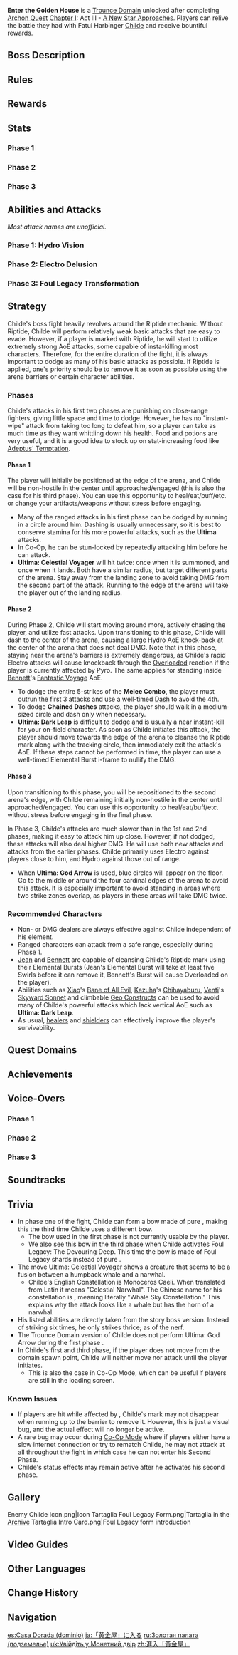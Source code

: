 {{About|the Trounce Domain|the Quest Domain|Enter the Golden House (Quest Domain)|the character in this Trounce Domain|Tartaglia}}
{{Domain Infobox
|image        = Domain Enter the Golden House.png
|type         = Trounce
|description  = The storm clouds gathering over Liyue have finally parted, and the schemes that once gripped this land have been shattered by the combined efforts of the Qixing, the Adepti, and yourself. Still the memories of your duel with Childe of the Fatui in the depths of the Golden House remain fresh in your mind. Relive this duel and you may yet learn something new...
|region       = Liyue
|area         = Sea of Clouds
|subarea      = Mt. Tianheng
|requiredAR   = 35/40/45/50
|recLevel     = 60/70/80/90
|drops        = Tusk of Monoceros Caeli,Shard of a Foul Legacy,Shadow of the Warrior
}}
{{Enemy Infobox
|name     = Childe
|image    = Childe P1 Icon.png
|title    = Eleventh of the Fatui Harbingers
|type     = Weekly Bosses
|family   = Enemies of Note
|dmgtype  = Hydro
|weakpoint = no
|ability1 = Shield
|ability2 = Invincibility Frames
|ability3 = Status to Player
|atility4 = Pushing Vacuum Field
}}
{{Enemy Infobox
|name     = Childe
|image    = Childe P2 Icon.png
|title    = Delusion Unleashed
|type     = Weekly Bosses
|family   = Enemies of Note
|dmgtype  = Electro
|weakpoint = no
|noinclude = 1
|ability1 = Shield
|ability2 = Status to Player
|atility3 = Pushing Vacuum Field
}}
{{Enemy Infobox
|name     = Childe
|image    = Childe Foul Legacy Transformation.png
|type     = Weekly Bosses
|family   = Enemies of Note
|noinclude = 1
|dmgtype  = Electro
|dmgtype2 = Hydro
|weakpoint = no
|ability1 = Status to Player
|ability2 = Teleport
}}
'''Enter the Golden House''' is a [[Trounce Domain]] unlocked after completing [[Archon Quest]] [[Chapter I]]: Act III - [[A New Star Approaches]]. Players can relive the battle they had with Fatui Harbinger [[Childe]] and receive bountiful rewards.

==Boss Description==
{{Description|"[[Childe]]" Tartaglia, Eleventh of the [[Fatui Harbingers]]. He draws power from the ominous [[Delusion]] he possesses and fights using martial arts that he learned in the land of darkness.<br /><br />He is a pure warrior with an insatiable lust for battle. Each bloody conflict, each life-and-death struggle is a delightful trial for him. People say that the young Childe is famed throughout the land for his battle prowess. But he has never taken big talk of this kind to heart.<br /><br />After all...<br />''"You shall ever be the eye of the storm,"''<br />''"And the clashing of steel shall ever accompany you."''<br />''"The pitch-black memory of stepping into uttermost darkness,"''<br />''"Shall, at last, become the strength by which you will overturn this world."''|[[Archive]]}}

==Rules==
{{Transclude|Domain|trouncerule|section=1}}

==Rewards==
{{Weekly Boss Rewards
|exclusive=Tusk of Monoceros Caeli,Shard of a Foul Legacy,Shadow of the Warrior
|gem=Varunada Lazurite,Vajrada Amethyst,Shivada Jade
}}

==Stats==
===Phase 1===
{{Enemy Stats
|res1        = Normal
|resglobal   = 0%
|hydro_res   = 50%

|res2         = Stunned
|resglobal2   = -30%
|hydro_res2   = 20%

|hp_ratio  = 6
|hp_type   = 1
|atk_ratio = 10
|res_title = State
}}

===Phase 2===
{{Enemy Stats
|res1        = Normal
|resglobal   = 0%
|electro_res = 50%

|res2         = Stunned
|resglobal2   = -50%
|electro_res2 = 0%

|hp_ratio  = 6
|hp_type   = 1
|atk_ratio = 10
|res_title = State
}}

===Phase 3===
{{Enemy Stats
|resglobal   = 0%
|hydro_res   = 70%
|electro_res = 70%

|hp_ratio  = 10
|hp_type   = 1
|atk_ratio = 14
}}

==Abilities and Attacks==
''Most attack names are unofficial.''

===Phase 1: Hydro Vision===
{{Enemy Attacks
|enemy = Childe

|name_1 = Riptide ({{Color|Hydro}})
|desc_1 = Most attacks that hit the player will leave a [[Riptide]] mark.
* While marked by Riptide, the player will be affected by a constant {{Hydro}} status until Riptide is removed. None of Childe's other attacks applies an elemental status, and cannot trigger [[Elemental Reactions]] unless it also applies Riptide on hit.
* Some attacks can only be triggered if the player is marked with Riptide. These attacks are marked below with ''Riptide'' in parentheses.
* Some attacks that hit characters already marked by Riptide will consume the mark to deal an additional '''100% ATK''' as {{Color|AoE Hydro DMG}}. These attacks cannot apply Riptide even if the previous Riptide application expires before these attacks land.
* The mark can be removed by touching the arena's barrier to trigger a [[Vaporize]] reaction. This reaction does not deal DMG to the character.
* The mark can also be removed with characters that apply certain elements to themselves or other characters.
* The mark will persist even if you switch characters.
|file_1 = Childe Riptide Application Hydro
|caption_1 = Application (Hydro)
|file_1_2 = Childe Riptide Consumption
|caption_1_2 = Consumption (Hydro)
|file_1_3 = Childe Riptide Removal Hydro
|caption_1_3 = Removal (Hydro)

|name_2 = Rapid Fire
|desc_2 = Performs consecutive shots with a bow at the player, dealing '''35% ATK''' as {{Color|Hydro DMG}} on hit. The Continuous Combo can fire from at least 3 up to 6 arrows at a consistant fire rate, while the Full Combo version has Childe perform a slower and more inconsistant attack pattern at a fixed 6 arrows.
|file_2 = Childe Cutting Torrent Normal String
|caption_2 = Continuous
|file_2_2 = Childe Cutting Torrent End String
|caption_2_2 = Full Combo

|name_3 = Airstrike
|desc_3 = Performs up to 9 consecutive shots with a bow upwards that fall to deal '''75% ATK''' as {{Color|AoE Hydro DMG}}, consuming Riptide on hit.
|file_3 = Childe Flash of Havoc

|name_4 = Shark Waves
|desc_4 = Unleashes at least 2 and up to 6 consecutive shark-shaped waves with a bow, dealing '''50% ATK''' as {{Color|Hydro DMG}} and applying Riptide.
|file_4 = Childe Shark Onslaught

|name_5 = Slide
|desc_5 = Slides quickly to any point of the arena to reposition himself, or slides to the player's location and performs a forward slash, dealing '''62.5% ATK''' as {{Color|Hydro DMG}} and consuming Riptide. This attack does not need Riptide to trigger, but will consume Riptide on hit.
* The Riptide variant of this move is performed when the player is too far away.
|file_5 = Childe Understream No Damage
|caption_5 = Reposition
|file_5_2 = Childe Understream Slash
|caption_5_2 = Slash

|name_6 = Hydro Shield
|desc_6 = When hit by melee attacks, creates a Hydro shield that blocks all incoming DMG. If attacked while shielded, there is a '''13%''' chance for Childe to drop the shield and performs a spinning slash, dealing '''50% ATK''' as {{Color|Hydro DMG}}.
|file_6_2 = Childe Solo Hydro
|caption_6_2 = Counterattack

|name_7 = Hydro Counter
|desc_7 = Shoots out a huge Hydro energy blast in front of him that deals '''150% ATK''' as {{Color|AoE Hydro DMG}}.
* This attack triggers if Childe gets hit by Hydro melee attacks while his Hydro Shield is up. Ranged attacks or deployable abilities cannot trigger the counterattack.
|file_7 = Childe Hydro Shield Counter
|caption_7 = Counterattack

|name_8 = Blast ({{Color|Hydro}})
|desc_8 = Unleashes energy deep within, creating a domain of Hydro energy that launches nearby players away from him but dealing no DMG.
|file_8 = Childe Blast Hydro

|name_9 = Staggered
|desc_9 = If Childe sustains enough [[Interruption Resistance|poise damage]], he will enter a staggered state with significantly lowered [[Resistance|RES]] and [[Interruption Resistance]] until he performs '''Blast'''. Poise damage can stack even when Childe is shielded.

|name_10 = Ultima: Celestial Voyager
|desc_10 = Charges for a while, then unleashes a massive humpback whale-shaped attack, dealing '''75% ATK''' on appearance and '''100% ATK''' on landing as {{Color|AoE Hydro DMG}}, as well as consuming Riptide on hit.
* Unlike the other AoE attacks, this attack does not have clearly marked AoEs.
* Both zones cover roughly 3/5 of the arena's area.
* This attack cannot be dodged using [[Sprinting#Dash|Dash]] [[Invincibility Frames|i-frames]].
|file_10 = Childe Celestial Voyager
}}

===Phase 2: Electro Delusion===
{{Enemy Attacks
|enemy = Childe

|desc_1 = After reaching critical health in Phase 1, Childe slides to the center of the arena and covers himself in a water dome before transitioning into Phase 2.
|file_1 = Childe Transformation 1-2

|name_2 = Riptide ({{Color|Electro}})
|desc_2 = Most attacks that hit the player will leave a Riptide mark.
* While marked by Riptide, the player will be affected by a constant {{Electro}} status until Riptide is removed. None of Childe's other attacks applies an elemental status, and cannot trigger [[Elemental Reactions]] unless it also applies Riptide on hit.
* Some attacks can only be triggered if the player is marked with Riptide. These attacks are marked below with ''Riptide'' in parentheses.
* Some attacks that hit characters already marked by Riptide will consume the mark to deal an additional '''100% ATK''' as {{Color|AoE Electro DMG}}. These attacks cannot apply Riptide even if the previous Riptide application expires before these attacks land.
* The mark can be removed by touching the arena's barrier to trigger an Overloaded reaction. This reaction does not deal DMG to the character and cannot cause knockback.
* The mark can also be removed with characters that apply certain elements to themselves or other characters
* The mark will persist even if you switch characters.
|file_2 = Childe Riptide Application Electro
|caption_2 = Application (Electro)
|file_2_2 = Childe Riptide Consumption Electro
|caption_2_2 = Consumption (Electro)
|file_2_3 = Childe Riptide Removal Electro
|caption_2_3 = Removal (Electro)

|name_3 = Melee Combo
|desc_3 = Slides quickly to the player's location if needed, and performs 2, 3, or 5 consecutive strike at the destination point (slash, slash, slash, thrust, spinning slash), dealing '''25% ATK''', '''27.5% ATK''', '''30% ATK''', '''35% ATK''', '''40% ATK''' as {{Color|AoE Electro DMG}} with each strike respectively. While most of the combo can be outrun, the 4th attack has a long range and strikes directly at the player's location.
|file_3 = Childe Raging Tide 2
|caption_3 = 2-Combo
|file_3_2 = Childe Raging Tide 3
|caption_3_2 = 3-Combo
|file_3_3 = Childe Raging Tide 5
|caption_3_3 = 5-Combo

|name_4 = Turning Sweep
|desc_4 = If the player is behind him, performs a slash with a large AoE, dealing '''50% ATK''' as {{Color|AoE Electro DMG}} in a 180° arc towards the player.
|file_4 = Childe Light of Obliteration

|name_5 = Flicker
|desc_5 = Slides quickly to the player's position, and performs a cross slash at the destination point, dealing '''62.5% ATK''' as {{Color|Electro DMG}}. This attack does not need Riptide to trigger, but will consume Riptide on hit.

|name_6 = Chained Dashes
|desc_6 = Childe performs at least 2 and up to 5 rapidly chained consecutive dash attacks, dealing '''37.5% ATK''' as {{Color|Electro DMG}}.
|file_6 = Childe Displacement

|name_7 = Electro Shield
|desc_7 = When hit by melee attacks, creates an Electro shield that blocks all incoming DMG. If attacked while shielded, there is a '''13%''' chance for Childe to drop the shield and performs a spinning slash, dealing '''50% ATK''' as {{Color|Electro DMG}}.
|file_7_2 = Childe Solo Electro
|caption_7_2 = Counterattack

|name_8 = Electro Counter
|desc_8 = Shoots out a huge Electro energy blast in front of him that deals '''150% ATK''' as {{Color|AoE Electro DMG}}.
** This attack triggers if Childe gets hit by Electro melee attacks while his Electro Shield is up. Ranged attacks or deployable abilities cannot trigger the counterattack.
|file_8 = Childe Electro Shield Counter

|name_9 = Blast ({{Color|Electro}})
|desc_9 = Unleashes energy deep within, creating a domain of Electro energy that launches players away from him but dealing no DMG.
|file_9 = Childe Blast Electro

|name_10 = Staggered
|desc_10 = If Childe sustains enough [[Interruption Resistance|poise damage]], he will enter a staggered state with significantly lowered [[Resistance|RES]] and [[Interruption Resistance]] until he performs '''Blast'''. Poise damage can stack even when Childe is shielded.
|file_10 = Childe Staggered Phase 2

|name_11 = Ultima: Dark Leap
|desc_11 = Marks the player with a circle of black lightning. Charges for a while, then leaps and instantly strikes at the player current location, dealing '''100% ATK''' as {{Color|AoE Electro DMG}} around the landing point.
* This attack cannot be dodged using Dash i-frames.
* If the Riptide mark is removed while this attack is charging, the targeting circle will be thrown off and become stationary. However, Childe will still strike down at the circle's location.
|file_11 = Childe Dark Leap Phase 2
}}

===Phase 3: Foul Legacy Transformation===
{{See also|Foul Legacy Transformation}}
{{Enemy Attacks
|enemy = Childe

|name_1 = Riptide ({{Color|Hydro}} and {{Color|Electro}})
|desc_1 = Most attacks that hit the player will leave a Riptide mark of the element of the attack.
* While marked by Riptide, the player will be affected by a constant {{Hydro}} or {{Electro}} status until Riptide is removed. None of Childe's other attacks applies an elemental status, and cannot trigger [[Elemental Reactions]] unless it also applies Riptide on hit.
* Some attacks can only be triggered if the player is marked with Riptide, regardless of the Riptide's element. These attacks are marked below with ''Riptide'' in parentheses.
* Some attacks that hit characters already marked by Riptide will consume the mark to deal an additional '''100% ATK''' as {{Color|AoE Hydro DMG}} or {{Color|AoE Electro DMG}}. These attacks cannot apply Riptide even if the previous Riptide application expires before these attacks land.
* Any attack that applies Riptide of a different element from the existing one, will consume and override the existing mark on hit. Riptide Override does not trigger [[Electro-Charged]]. Riptide consumed in this manner only deals '''50% ATK''' as DMG.
* The mark can be removed by touching the arena's barrier to trigger a Vaporize or Overloaded reaction. This reaction does not deal DMG to the character or cause knockback.
* The mark will persist even if you switch characters.
|file_1 = Childe Riptide Override
|caption_1 = Riptide Override

|name_2 = Charged Shots
|desc_2 = Performs up to 4 consecutive charged shots with a bow, dealing '''40% ATK''' as {{Color|Hydro DMG}} with each shot.
|file_2 = Childe Cutting Torrent Phase 3

|name_3 = Piercing Vortex
|desc_3 = Gathers Hydro energy on his Glaive and launches it forwards, spearing anything in its path and dealing '''50% ATK''' as {{Color|Hydro DMG}} May be used up to 3 times consecutively. This attack requires Riptide to trigger, but does not consume Riptide.
|file_3 = Childe Vortex of Turmoil

|name_4 = Abyssal Mayhem: Hydrospout
|desc_4 = Releases hydrospouts in a straight line, each dealing '''35% ATK''' as {{Color|AoE Hydro DMG}}.
|file_4 = Childe Hydrospout

|name_5 = Crescent Tides
|desc_5 = Unleashes two flying crescent slashes that travel towards the player, each dealing '''37.5% ATK''' as {{Color|Hydro DMG}}.

|name_6 = Twin Strikes
|desc_6 = Performs 2 consecutive melee attacks, each dealing '''25% ATK''' as {{Color|Electro DMG}}.

|name_7 = Turning Sweep
|desc_7 = Performs a slash towards the player, dealing '''50% ATK''' as {{Color|AoE Electro DMG}}. This is an AoE attack that spans a 180° arc.
|file_7 = Childe Light of Obliteration Phase 3

|name_8 = 3-Part Combo
|desc_8 = Performs a slash and a cross-slash, dealing '''25% ATK''' and '''35% ATK''' as {{Color|Electro DMG}}, before throwing a spinning polearm forward that deals '''15% ATK''' as {{Color|Electro DMG}} upon contact.
|file_8 = Childe Annihilation

|name_9 = Blade Rain
|desc_9 = Summons a lightning cloud that shoots 4 consecutive Electro blades, dealing '''50% ATK''' as {{Color|AoE Electro DMG}}.
* This attack does not apply or consume Riptide.
|file_9 = Childe Judgment

|name_10 = Chained Dashes (Enhanced)
|desc_10 = Performs at least 1 and up to 5 consecutive charged forward dash attacks, dealing '''37.5% ATK''' as {{Color|Electro DMG}} in his wake.
|file_10 = Childe Displacement Phase 3

|name_11 = Bladewheel (Riptide)
|desc_11 = Unleashes attack in the form of a wheel, moving around the arena and returning to its initial location, dealing '''40% ATK''' as {{Color|Electro DMG}} to players in its path. This attack requires Riptide to trigger, but does not consume Riptide.
|file_11 = Childe Formless Blade

|name_12 = Ultima: God Arrow (Riptide)
|desc_12 = Charges for a while, then unleashes 4 arrows upward that fall to deal '''87.5% ATK''' as {{Color|AoE Hydro DMG}} in 4 strike zones, consuming Riptide on hit.
* The middle and around the four cardinal edges of the arena are not affected.
* The 4 strike zones cover roughly 3/5 of the arena's area.
* Players in areas where 2 strike zones overlap will take 2 instances of DMG.
* This attack cannot be dodged using Dash i-frames.
|file_12 = Childe God Arrow

|name_13 = Ultima: Celestial Voyager (Riptide)
|desc_13 = Charges for a while, then unleashes a huge horned humpback whale-shaped Hydro attack with a bow in a huge AoE in front of him, dealing '''75% ATK''' on appearance and '''100% ATK''' on landing as {{Color|AoE Hydro DMG}}, consuming Riptide on hit.
* This attack cannot be dodged using Dash i-frames.
|file_13 = Childe Celestial Voyager Phase 3

|name_14 = Ultima: Dark Leap (Enhanced, Riptide)
|desc_14 = Marks the player with a circle of black lightning. Charges for a while, flies high slowly, and then strikes down at the player, dealing '''100% ATK''' as {{Color|AoE Electro DMG}} around the landing point, consuming Riptide on hit.
* This attack has a much larger AoE than the Phase 2 version.
* This attack cannot be dodged using Dash i-frames.
* If the Riptide mark is removed while this attack is charging, the targeting circle will be thrown off and become stationary. However, Childe will still strike down at the circle's location.
|file_14 = Childe Dark Leap Phase 3
}}

==Strategy==
Childe's boss fight heavily revolves around the Riptide mechanic. Without Riptide, Childe will perform relatively weak basic attacks that are easy to evade. However, if a player is marked with Riptide, he will start to utilize extremely strong AoE attacks, some capable of insta-killing most characters. Therefore, for the entire duration of the fight, it is always important to dodge as many of his basic attacks as possible. If Riptide is applied, one's priority should be to remove it as soon as possible using the arena barriers or certain character abilities.

===Phases===
Childe's attacks in his first two phases are punishing on close-range fighters, giving little space and time to dodge. However, he has no "instant-wipe" attack from taking too long to defeat him, so a player can take as much time as they want whittling down his health. Food and potions are very useful, and it is a good idea to stock up on stat-increasing food like [[Adeptus' Temptation]].

====Phase 1====
The player will initially be positioned at the edge of the arena, and Childe will be non-hostile in the center until approached/engaged (this is also the case for his third phase). You can use this opportunity to heal/eat/buff/etc. or change your artifacts/weapons without stress before engaging.

* Many of the ranged attacks in his first phase can be dodged by running in a circle around him. Dashing is usually unnecessary, so it is best to conserve stamina for his more powerful attacks, such as the '''Ultima''' attacks.
* In Co-Op, he can be stun-locked by repeatedly attacking him before he can attack.
* '''Ultima: Celestial Voyager''' will hit twice: once when it is summoned, and once when it lands. Both have a similar radius, but target different parts of the arena. Stay away from the landing zone to avoid taking DMG from the second part of the attack. Running to the edge of the arena will take the player out of the landing radius.

====Phase 2====
During Phase 2, Childe will start moving around more, actively chasing the player, and utilize fast {{Electro}} attacks. Upon transitioning to this phase, Childe will dash to the center of the arena, causing a large Hydro AoE knock-back at the center of the arena that does not deal DMG. Note that in this phase, staying near the arena's barriers is extremely dangerous, as Childe's rapid Electro attacks will cause knockback through the [[Overloaded]] reaction if the player is currently affected by Pyro. The same applies for standing inside [[Bennett]]'s [[Fantastic Voyage]] AoE.

* To dodge the entire 5-strikes of the '''Melee Combo''', the player must outrun the first 3 attacks and use a well-timed [[Sprinting#Dash|Dash]] to avoid the 4th.
* To dodge '''Chained Dashes''' attacks, the player should walk in a medium-sized circle and dash only when necessary.
* '''Ultima: Dark Leap''' is difficult to dodge and is usually a near instant-kill for your on-field character. As soon as Childe initiates this attack, the player should move towards the edge of the arena to cleanse the Riptide mark along with the tracking circle, then immediately exit the attack's AoE. If these steps cannot be performed in time, the player can use a well-timed Elemental Burst i-frame to nullify the DMG.

====Phase 3====
Upon transitioning to this phase, you will be repositioned to the second arena's edge, with Childe remaining initially non-hostile in the center until approached/engaged. You can use this opportunity to heal/eat/buff/etc. without stress before engaging in the final phase.

In Phase 3, Childe's attacks are much slower than in the 1st and 2nd phases, making it easy to attack him up close. However, if not dodged, these attacks will also deal higher DMG. He will use both new attacks and attacks from the earlier phases. Childe primarily uses Electro against players close to him, and Hydro against those out of range.

* When '''Ultima: God Arrow''' is used, blue circles will appear on the floor. Go to the middle or around the four cardinal edges of the arena to avoid this attack. It is especially important to avoid standing in areas where two strike zones overlap, as players in these areas will take DMG twice.

===Recommended Characters===
* Non-{{Hydro}} or {{Electro}} DMG dealers are always effective against Childe independent of his element.
* Ranged characters can attack from a safe range, especially during Phase 1.
* [[Jean]] and [[Bennett]] are capable of cleansing Childe's Riptide mark using their Elemental Bursts (Jean's Elemental Burst will take at least five Swirls before it can remove it, Bennett's Burst will cause Overloaded on the player).
* Abilities such as [[Xiao]]'s [[Bane of All Evil]], [[Kaedehara Kazuha|Kazuha]]'s [[Chihayaburu]], [[Venti]]'s [[Skyward Sonnet]] and climbable [[Geo Constructs]] can be used to avoid many of Childe's powerful attacks which lack vertical AoE such as '''Ultima: Dark Leap'''.
* As usual, [[Healing|healers]] and [[Shields|shielders]] can effectively improve the player's survivability.

==Quest Domains==
{{Quest Domains}}

==Achievements==
{{Achievement Topic Table|topic=Enter the Golden House}}

==Voice-Overs==
{{For|the quest version of the battle dialogue|Heart of Glaze#The battle begins}}

===Phase 1===
{{VO/Enemy
|enemy                   = Childe

|vo_01_00_title          = Fight Start
|vo_01_01_tx_en          = {{A|vo lyaq204 4 cs tartaglia 14.ogg}} This opportunity is quite hard to come by.<br />{{A|vo lyaq204 4 cs tartaglia 15.ogg}} Well then. Amuse me.<br />{{A|vo lyaq204 4 cs tartaglia 16.ogg}} Surrender is a valid option. I promise I'll be gentle.
|vo_01_01_tx_zh          = {{A|vo ZH lyaq204 4 cs tartaglia 14.ogg}} 这机会还挺难得的<br />{{A|vo ZH lyaq204 4 cs tartaglia 15.ogg}} 就让我好好享受一下吧。<br />{{A|vo ZH lyaq204 4 cs tartaglia 16.ogg}} 投降不失为一种选择，我会非常温柔地对待你这位手下败将。
|vo_01_01_rm_zh          = Zhè jīhuì hái tǐng nándéde<br />Jiù ràng wǒ hǎohǎo xiǎngshòu yīxiàba.<br />Tóuxiáng bùshīwéi yīzhǒng xuǎnzé, wǒ huì wēnróu de duìdài nǐ zhèwèi shǒuxiàbàijiàng.
|vo_01_01_tx_ja          = {{A|vo JA lyaq204 4 cs tartaglia 14.ogg}} せっかくのチャンスだ。<br />{{A|vo JA lyaq204 4 cs tartaglia 15.ogg}} 本気を出して、俺を楽しませてくれ。<br />{{A|vo JA lyaq204 4 cs tartaglia 16.ogg}} 投降も一つの選択だよ、俺は敗者に優しいからね。
|vo_01_01_rm_ja          = 
|vo_01_01_tx_ko          = {{A|vo KO lyaq204 4 cs tartaglia 14.ogg}} 이런 기회 흔치 않아<br />{{A|vo KO lyaq204 4 cs tartaglia 15.ogg}} 날 좀 재밌게 해봐<br />{{A|vo KO lyaq204 4 cs tartaglia 16.ogg}} 항복도 괜찮은 선택이라고 할 수 있지. 상냥하게 대해줄 테니 걱정 마
|vo_01_01_rm_ko          = 

|vo_02_00_title          = Hydro Shield
|vo_02_01_file           = VO {lang}{name} - Poor Timing.ogg
|vo_02_01_tx_en          = Poor timing.
|vo_02_01_tx_zh          = 时机错了！
|vo_02_01_rm_zh          = Shíjī cuòle!
|vo_02_01_tx_ja          = 機を読み違えてるよ。
|vo_02_01_rm_ja          = Ki wo yomichigaeteru yo.
|vo_02_01_tx_ko          = 타이밍이 나빴어!
|vo_02_01_rm_ko          = Taiming'i nappasseo!
|vo_02_02_file           = VO {lang}{name} - Passable Effort.ogg
|vo_02_02_tx_en          = Passable effort.
|vo_02_02_tx_zh          = 力道尚可！
|vo_02_02_rm_zh          = Lìdào shàng kě!
|vo_02_02_tx_ja          = 実にいい力だ。
|vo_02_02_rm_ja          = Jitsu ni ii chikara da.
|vo_02_02_tx_ko          = 꽤 강력하군!
|vo_02_02_rm_ko          = Kkwae gangnyeokhagun!

|vo_03_00_title          = Blast
|vo_03_01_file           = VO {lang}{name} - Not Bad Not Bad.ogg
|vo_03_01_tx_en          = Not bad, not bad.
|vo_03_01_tx_zh          = 这下还不赖！
|vo_03_01_rm_zh          = Zhè xià hái bùlài!
|vo_03_01_tx_ja          = 悪くないね。
|vo_03_01_rm_ja          = Warukunai ne.
|vo_03_01_tx_ko          = 나쁘지 않아~
|vo_03_01_rm_ko          = Nappeuji ana~
|vo_03_02_file           = VO {lang}{name} - Youve Made Some Progress.ogg
|vo_03_02_tx_en          = You've made some progress.
|vo_03_02_tx_zh          = 你还算有点长进！
|vo_03_02_rm_zh          = Nǐ hái suàn yǒudiǎn zhǎngjìn!
|vo_03_02_tx_ja          = 少しは成長したようだ。
|vo_03_02_rm_ja          = Sukoshi wa seichou shita you da.
|vo_03_02_tx_ko          = 좀 늦는 거같군
|vo_03_02_rm_ko          = Jom neunneun geogatgun

|vo_04_00_title          = Shield Counterattack
|vo_04_01_file           = VO {lang}{name} - Counterattack Effort 1.ogg
|vo_04_01_tx_en          = Aha!
|vo_04_01_tx_zh          = 啊哈！
|vo_04_01_rm_zh          = Aha!
|vo_04_01_tx_ja          = あはっ！
|vo_04_01_rm_ja          = Aha'!
|vo_04_01_tx_ko          = 아하!
|vo_04_01_rm_ko          = Aha!
|vo_04_02_file           = VO {lang}{name} - A Fine Opportunity.ogg
|vo_04_02_tx_en          = A fine opportunity!
|vo_04_02_tx_zh          = 好机会！
|vo_04_02_rm_zh          = Hǎo jīhuì!
|vo_04_02_tx_ja          = チャンスだ！
|vo_04_02_rm_ja          = Chansu da!
|vo_04_02_tx_ko          = 나이스 찬스~
|vo_04_02_rm_ko          = Naisu chanseu~

|vo_05_00_title          = Hydro Counter
|vo_05_01_file           = VO {lang}{name} - You Missed A Spot.ogg
|vo_05_01_tx_en          = You missed a spot!
|vo_05_01_tx_zh          = 你疏漏了！
|vo_05_01_rm_zh          = Nǐ shūlòule!
|vo_05_01_tx_ja          = ミスだよ！
|vo_05_01_rm_ja          = Misu da yo!
|vo_05_01_tx_ko          = 실수 투성이군
|vo_05_01_rm_ko          = Silsu tuseong'igun
|vo_05_02_file           = VO {lang}{name} - You Should Do It Like This.ogg
|vo_05_02_tx_en          = You should do it like this!
|vo_05_02_tx_zh          = 应该…这么发力！
|vo_05_02_rm_zh          = Yīnggāi... Zhème fālì!
|vo_05_02_tx_ja          = こう、するべきだよ！
|vo_05_02_rm_ja          = Kou, suru beki da yo!
|vo_05_02_tx_ko          = 힘은… 이렇게 쓰는 거지!
|vo_05_02_rm_ko          = Himeun... ireoke sseuneun geoji!

|vo_06_00_title          = Shark Waves
|vo_06_01_file           = VO {lang}{name} - Ruh Haha.ogg
|vo_06_01_tx_en          = Grahaha!
|vo_06_01_tx_zh          = 
|vo_06_01_rm_zh          = 
|vo_06_01_tx_ja          = 
|vo_06_01_rm_ja          = 
|vo_06_01_tx_ko          = 

|vo_07_00_title          = Slide
|vo_07_01_file           = VO {lang}{name} - Careful Now.ogg
|vo_07_01_tx_en          = Careful now.
|vo_07_01_tx_zh          = 当心点儿！
|vo_07_01_rm_zh          = Dāngxīn diǎnr!
|vo_07_01_tx_ja          = 痛いから気をつけろよ。
|vo_07_01_rm_ja          = Itai kara ki wo tsukeru yo.
|vo_07_01_tx_ko          = 조심하라고~
|vo_07_01_rm_ko          = Josimharago~

|vo_08_00_title          = Rapid Fire (Full Combo)
|vo_08_01_file           = VO {lang}{name} - Youre Wide Open.ogg
|vo_08_01_tx_en          = You're wide open!
|vo_08_01_tx_zh          = 破绽！
|vo_08_01_rm_zh          = Pòzhàn!
|vo_08_01_tx_ja          = 隙あり！
|vo_08_01_rm_ja          = Suki ari!
|vo_08_01_tx_ko          = 허점 발견!
|vo_08_01_rm_ko          = Heojeom balgyeon!
|vo_08_02_file           = VO {lang}{name} - Run All You Like.ogg
|vo_08_02_tx_en          = Run all you like!
|vo_08_02_tx_zh          = 再跑快点吧！
|vo_08_02_rm_zh          = Zài pǎo kuàidiǎn ba!
|vo_08_02_tx_ja          = もっと早く逃げた方がいい。
|vo_08_02_rm_ja          = Motto hayaku nigeta hou ga ii.
|vo_08_02_tx_ko          = 더 빨리 달려보시지!
|vo_08_02_rm_ko          = Deo ppalli dallyeobosiji!

|vo_09_00_title          = Rapid Fire (Continuous)
|vo_09_01_file           = VO {lang}{name} - Try This.ogg
|vo_09_01_tx_en          = Try this.
|vo_09_01_tx_zh          = 试试这个！
|vo_09_01_rm_zh          = Shìshì zhège!
|vo_09_01_tx_ja          = これを試してみようか。
|vo_09_01_rm_ja          = Kore wo tameshite miyou ka.
|vo_09_01_tx_ko          = 이건 어때?
|vo_09_01_rm_ko          = Igeon eottae?
|vo_09_02_file           = VO {lang}{name} - So Quick To Flee.ogg
|vo_09_02_tx_en          = So quick to flee.
|vo_09_02_tx_zh          = 跑得倒快！
|vo_09_02_rm_zh          = Pǎo de dào kuài!
|vo_09_02_tx_ja          = 逃げ足が速いようだね！
|vo_09_02_rm_ja          = Nigeashi ga hayai you da ne!
|vo_09_02_tx_ko          = 발은 빠르군
|vo_09_02_rm_ko          = Bareun ppareugun

|vo_10_00_title          = Airstrike
|vo_10_01_file           = VO {lang}{name} - Cowering Already.ogg
|vo_10_01_tx_en          = Cowering already?
|vo_10_01_tx_zh          = 躲躲藏藏？
|vo_10_01_rm_zh          = Duǒduocángcáng?
|vo_10_01_tx_ja          = どこに行く？
|vo_10_01_rm_ja          = Doko ni iku?
|vo_10_01_tx_ko          = 숨기나 하다니
|vo_10_01_rm_ko          = Sumgina hadani
|vo_10_02_file           = VO {lang}{name} - How Unbecoming.ogg
|vo_10_02_tx_en          = How unbecoming.
|vo_10_02_tx_zh          = 真不像样！
|vo_10_02_rm_zh          = Zhēn bù xiàngyàng!
|vo_10_02_tx_ja          = らしくないね。
|vo_10_02_rm_ja          = Rashikunai ne.
|vo_10_02_tx_ko          = 형편없군
|vo_10_02_rm_ko          = Hyeongpyeoneopgun

|vo_11_00_title          = Ultima: Celestial Voyager
|vo_11_01_file           = VO {lang}{name} - Celestial Voyager.ogg
|vo_11_01_tx_en          = Celestial Voyager!
|vo_11_01_tx_zh          = 星海游鲸！
|vo_11_01_rm_zh          = Xīnghǎi Yóujīng!
|vo_11_01_tx_ja          = 星海遊鯨！
|vo_11_01_rm_ja          = Seikai-yuugei!
|vo_11_01_tx_ko          = 성해유경!
|vo_11_01_rm_ko          = Seonghaeyugyeong!
|vo_11_02_file           = VO {lang}{name} - A Clear Shot.ogg
|vo_11_02_tx_en          = A clear shot!
|vo_11_02_tx_zh          = 一箭止水！
|vo_11_02_rm_zh          = Yījiàn zhǐshuǐ!
|vo_11_02_tx_ja          = 止水の矢！
|vo_11_02_rm_ja          = Shisui no ya!
|vo_11_02_tx_ko          = 마지막 한 발!
|vo_11_02_rm_ko          = Majimak han bal!
}}

===Phase 2===
{{VO/Enemy
|enemy                   = Childe
|vo_01_00_title          = Transition
|vo_01_01_file           = VO {lang}{name} - Not Bad Youve Got A Trick Or Two.ogg
|vo_01_01_tx_en          = Not bad! You've got a trick or two.
|vo_01_01_tx_zh          = 不错不错！确实有点手段！
|vo_01_01_rm_zh          = Bùcuò bùcuò! Quèshí yǒudiǎn shǒuduàn!
|vo_01_01_tx_ja          = 褒めてあげよう！
|vo_01_01_rm_ja          = Homete ageyou!
|vo_01_01_tx_ko          = 괜찮네. 솜씨는 있군
|vo_01_01_rm_ko          = Gwaenchanne. Somssineun itgun
|vo_01_02_file           = VO {lang}{name} - Guess I Should Take It More Seriously.ogg
|vo_01_02_tx_en          = Guess I should take it more seriously...
|vo_01_02_tx_zh          = 值得我——再认真一点！
|vo_01_02_rm_zh          = Zhídé wǒ{{lmdash}} zài rènzhēn yīdiǎn!
|vo_01_02_tx_ja          = 俺相手によくここまで持つな！
|vo_01_02_rm_ja          = Ore aite ni yoku koko made motsu na!
|vo_01_02_tx_ko          = 더 진지하게 임해야겠어
|vo_01_02_rm_ko          = Deo jinjahage imhaeyagesseo

|vo_02_00_title          = Blast
|vo_02_01_file           = VO {lang}{name} - Youve Got Some Skills.ogg
|vo_02_01_tx_en          = Heh. You've got some skills!
|vo_02_01_tx_zh          = 哼。有点本事！
|vo_02_01_rm_zh          = Hng. Yǒudiǎn běnshì!
|vo_02_01_tx_ja          = はっ、やるじゃないか。
|vo_02_01_rm_ja          = Ha', yaru ja nai ka.
|vo_02_01_tx_ko          = 헷, 제법이군!
|vo_02_01_rm_ko          = Het, jebeobigun!

|vo_03_00_title          = Electro Counter
|vo_03_01_file           = VO {lang}{name} - The Price Of A Single Slip.ogg
|vo_03_01_tx_en          = The price of a single slip.
|vo_03_01_tx_zh          = 粗心的代价！
|vo_03_01_rm_zh          = Cūxīn de dàijià!
|vo_03_01_tx_ja          = 気を抜いた代償だ。
|vo_03_01_rm_ja          = Ki wo nuita daishou da.
|vo_03_01_tx_ko          = 부주의한 대가야
|vo_03_01_rm_ko          = Bujuuihan daegaya
|vo_03_02_file           = VO {lang}{name} - Has Your Luck Run Out.ogg
|vo_03_02_tx_en          = Has your luck run out?!
|vo_03_02_tx_zh          = 运气到头了！
|vo_03_02_rm_zh          = Yùnqì dàotóule!
|vo_03_02_tx_ja          = 運が尽きたんだ。
|vo_03_02_rm_ja          = Un ga tsukitanda.
|vo_03_02_tx_ko          = 운을 다 썼나보군?
|vo_03_02_rm_ko          = Uneul da sseonnabogun?

|vo_04_00_title          = Shield Counterattack
|vo_04_01_file           = VO {lang}{name} - Counterattack Effort 3.ogg
|vo_04_01_tx_en          = Ngah!
|vo_04_01_tx_zh          = 喝！
|vo_04_01_rm_zh          = He!
|vo_04_01_tx_ja          = はっ！
|vo_04_01_rm_ja          = Ha'!
|vo_04_01_tx_ko          = 이얏!
|vo_04_01_rm_ko          = Iyat!
|vo_04_02_file           = VO {lang}{name} - My Turn.ogg
|vo_04_02_tx_en          = My turn!
|vo_04_02_tx_zh          = 到我了！
|vo_04_02_rm_zh          = Dào wǒ le!
|vo_04_02_tx_ja          = 俺の番だ！
|vo_04_02_rm_ja          = Ore no ban da!
|vo_04_02_tx_ko          = 내 차례다…!
|vo_04_02_rm_ko          = Nae charyeda...!

|vo_05_00_title          = Flicker
|vo_05_01_file           = VO {lang}{name} - Got You.ogg
|vo_05_01_tx_en          = Got you.
|vo_05_01_tx_zh          = 抓到你了。
|vo_05_01_rm_zh          = Zhuā dào nǐ le.
|vo_05_01_tx_ja          = 捕まえた。
|vo_05_01_rm_ja          = Tsukamaeta.
|vo_05_01_tx_ko          = 잡았다
|vo_05_01_rm_ko          = Jabatda
|vo_05_02_file           = VO {lang}{name} - Flicker Effort 02.ogg
|vo_05_02_tx_en          = Hehahaha...
|vo_05_02_tx_zh          = 哼哼。
|vo_05_02_rm_zh          = Hengheng.
|vo_05_02_tx_ja          = へへ…
|vo_05_02_rm_ja          = Hehe...
|vo_05_02_tx_ko          = 하핫
|vo_05_02_rm_ko          = Hahat

|vo_06_00_title          = Melee Combo
|vo_06_01_file           = VO {lang}{name} - Raging Tide.ogg
|vo_06_01_tx_en          = Raging tide!
|vo_06_01_tx_zh          = 势如狂澜！
|vo_06_01_rm_zh          = Shì rú kuánglán!
|vo_06_01_tx_ja          = 狂乱の如く、疾風怒濤！
|vo_06_01_rm_ja          = Kyouran no gotoku, shippuu-dotou!
|vo_06_01_tx_ko          = 광란의 기세…
|vo_06_01_rm_ko          = Gwangnan-ui gise...
|vo_06_02_file           = VO {lang}{name} - Something Else Catch Your Eye.ogg
|vo_06_02_tx_en          = Something else catch your eye?!
|vo_06_02_tx_zh          = 你在看哪儿？
|vo_06_02_rm_zh          = Nǐ zài kàn nǎr?
|vo_06_02_tx_ja          = どこを見ている？
|vo_06_02_rm_ja          = Doko wo mite iru?
|vo_06_02_tx_ko          = 어딜 보는 거지?
|vo_06_02_rm_ko          = Eodil boneun geoji?
|vo_06_03_file           = VO {lang}{name} - Raging Tide Grunt 1.ogg
|vo_06_03_rm_ja          = Sei!
|vo_06_04_file           = VO {lang}{name} - Raging Tide Grunt 2.ogg
|vo_06_04_rm_ja          = Hyaa!

|vo_07_00_title          = Turning Sweep
|vo_07_01_file           = VO {lang}{name} - No Use Hiding Back There.ogg
|vo_07_01_tx_en          = No use hiding back there!
|vo_07_01_tx_zh          = 躲在后面可没用！
|vo_07_01_rm_zh          = Duǒ zài hòumiàn kě méiyòng!
|vo_07_01_tx_ja          = 無駄だ！
|vo_07_01_rm_ja          = Muda da!
|vo_07_01_tx_ko          = 뒤에 숨어도 소용없어!
|vo_07_01_rm_ko          = Dwie sumeodo soyong'eopseo!
|vo_07_02_file           = VO {lang}{name} - All You Do Is Run.ogg
|vo_07_02_tx_en          = All you do is run!
|vo_07_02_tx_zh          = 只会躲吗！
|vo_07_02_rm_zh          = Zhǐ huì duǒ ma!
|vo_07_02_tx_ja          = 回避だけじゃだめだよ！
|vo_07_02_rm_ja          = Kaihi dake ja dame da yo!
|vo_07_02_tx_ko          = 숨기만 할 거야?
|vo_07_02_rm_ko          = Sumgiman hal geoya?

|vo_08_00_title          = Chained Dashes
|vo_08_01_file           = VO {lang}{name} - Break.ogg
|vo_08_01_tx_en          = Break!
|vo_08_01_tx_zh          = 破！
|vo_08_01_rm_zh          = Pò!
|vo_08_01_tx_ja          = ふんっ！
|vo_08_01_rm_ja          = Fun'!
|vo_08_01_tx_ko          = 뚫려라!
|vo_08_01_rm_ko          = Ttullyeora!
|vo_08_02_file           = VO {lang}{name} - Displacement Effort 1.ogg
|vo_08_02_tx_en          = Grr!
|vo_08_02_tx_zh          = 喝！
|vo_08_02_rm_zh          = He!
|vo_08_02_tx_ja          = はっ！
|vo_08_02_rm_ja          = Ha'!
|vo_08_02_tx_ko          = 핫!
|vo_08_02_rm_ko          = Hat!

|vo_09_00_title          = Ultima: Dark Leap
|vo_09_01_file           = VO {lang}{name} - Eat This.ogg
|vo_09_01_tx_en          = Eat this!
|vo_09_01_tx_zh          = 试试…这招！
|vo_09_01_rm_zh          = Shìshì... zhè zhāo!
|vo_09_01_tx_ja          = これは、どうだい？
|vo_09_01_rm_ja          = Kore wa, dou dai?
|vo_09_01_tx_ko          = 이건 어떠냐…!
|vo_09_01_rm_ko          = Igeon eotteonya...!
|vo_09_02_file           = VO {lang}{name} - Ill Crush You.ogg
|vo_09_02_tx_en          = I'll crush you!
|vo_09_02_tx_zh          = 碾碎你！
|vo_09_02_rm_zh          = Niǎnsuì nǐ!
|vo_09_02_tx_ja          = すり潰すよ。
|vo_09_02_rm_ja          = Suritsubusu yo.
|vo_09_02_tx_ko          = 부숴주마…
|vo_09_02_rm_ko          = Buswojuma...
}}

===Phase 3===
{{VO/Enemy
|enemy                   = Childe
|vo_01_00_title          = Transition
|vo_01_01_tx_en          = {{A|vo lyaq204 4 cs tartaglia 17.ogg}} '''Childe:''' ...Your strength is praiseworthy.<br />{{A|vo lyaq204 4 cs tartaglia 18.ogg}} '''Childe:''' I, too, shall use all of mine...<br />{{A|vo lyaq204 4 cs tartaglia 19.ogg}} '''Childe:''' So... don't you dare disappoint me.<br />{{A|vo lyaq204 4 cs tartaglia 20.ogg}} '''Childe:''' Foul Legacy - The Devouring Deep!<br />{{A|vo lyaq204 4 cs paimon 02.ogg}} '''Paimon:''' Aaaah!!!
|vo_01_01_tx_zh          = {{A|vo ZH lyaq204 4 cs tartaglia 17.ogg}} '''Childe:''' …你的实力值得称赞。<br />{{A|vo ZH lyaq204 4 cs tartaglia 18.ogg}} '''Childe:''' 我也得拿出全力应战了…<br />{{A|vo ZH lyaq204 4 cs tartaglia 19.ogg}} '''Childe:''' 你可千万别让我…失望。<br />{{A|vo ZH lyaq204 4 cs tartaglia 20.ogg}} '''Childe:''' 极恶法…「鲸吞噬灭」！<br />{{A|vo ZH lyaq204 4 cs paimon 02.ogg}} '''Paimon:''' 啊——！！
|vo_01_01_rm_zh          = '''Childe:''' ...Nǐde shílì zhídé chēngzàn.<br />'''Childe:''' Wǒ yě děi náchū quánlì yìngzhànle...<br />'''Childe:''' Nǐ kě qiānwàn bié ràngwǒ... shīwàng.<br />'''Childe:''' Jí'è-fǎ... "jīngtūn shìmiè"!<br />'''Paimon:''' Ā&mdash;!!
|vo_01_01_tx_ja          = {{A|vo JA lyaq204 4 cs tartaglia 17.ogg}} '''Childe:''' …君の実力を褒めてやろう。<br />{{A|vo JA lyaq204 4 cs tartaglia 18.ogg}} '''Childe:''' 俺も全力で戦わないと…<br />{{A|vo JA lyaq204 4 cs tartaglia 19.ogg}} '''Childe:''' 失望…させるなよ。<br />{{A|vo JA lyaq204 4 cs tartaglia 20.ogg}} '''Childe:''' 極悪法…「空鯨噬滅」！<br />{{A|vo JA lyaq204 4 cs paimon 02.ogg}} '''Paimon:''' うわっ！
|vo_01_01_rm_ja          = 
|vo_01_01_tx_ko          = {{A|vo KO lyaq204 4 cs tartaglia 17.ogg}} '''Childe:''' …괜찮은 실력이군<br />{{A|vo KO lyaq204 4 cs tartaglia 18.ogg}} '''Childe:''' 나도 최선을 다해야겠어…<br />{{A|vo KO lyaq204 4 cs tartaglia 19.ogg}} '''Childe:''' 절대 날…실망시키지 마<br />{{A|vo KO lyaq204 4 cs tartaglia 20.ogg}} '''Childe:''' 극악법…「경탄서멸」!<br />{{A|vo KO lyaq204 4 cs paimon 02.ogg}} '''Paimon:''' 으앗!
|vo_01_01_rm_ko          = 

|vo_02_00_title          = Blade Rain
|vo_02_01_file           = VO {lang}{name} - Nowhere To Run.ogg
|vo_02_01_tx_en          = Nowhere to run!
|vo_02_01_tx_zh          = 无处可逃！
|vo_02_01_rm_zh          = Wúchùkětáo!
|vo_02_01_tx_ja          = 逃げられると思うな。
|vo_02_01_rm_ja          = Nigerareru to omou na.
|vo_02_01_tx_ko          = 도망칠 곳은 없어!
|vo_02_01_rm_ko          = Domangchil goseun eopseo!
|vo_02_02_file           = VO {lang}{name} - Judgment 02.ogg
|vo_02_02_tx_en          = Nyagh!
|vo_02_02_tx_zh          = 喝！
|vo_02_02_rm_zh          = He!
|vo_02_02_tx_ja          = はっ！
|vo_02_02_rm_ja          = Ha'!
|vo_02_02_tx_ko          = 으앗!
|vo_02_02_rm_ko          = Euat!

|vo_03_00_title          = Chained Dashes/Charged Shots
|vo_03_01_file           = VO {lang}{name} - Displacement Phase 3.ogg
|vo_03_01_tx_en          = Hmph!
|vo_03_01_tx_zh          = 
|vo_03_01_rm_zh          = 
|vo_03_01_tx_ja          = 
|vo_03_01_tx_ko          = 

|vo_04_00_title          = Crescent Tides
|vo_04_01_file           = VO {lang}{name} - Crescent Tides.ogg
|vo_04_01_tx_en          = Mmgh!
|vo_04_01_tx_zh          = 
|vo_04_01_rm_zh          = 
|vo_04_01_tx_ja          = 
|vo_04_01_tx_ko          = 

|vo_05_00_title          = Bladewheel
|vo_05_01_file           = VO {lang}{name} - Shatter.ogg
|vo_05_01_tx_en          = Shatter!
|vo_05_01_tx_zh          = 碎灭！
|vo_05_01_rm_zh          = Suìmiè!
|vo_05_01_tx_ja          = 砕けろ！
|vo_05_01_rm_ja          = Kudakero!
|vo_05_01_tx_ko          = 부서져라!
|vo_05_01_rm_ko          = Buseojyeora!

|vo_06_00_title          = Piercing Vortex
|vo_06_01_file           = VO {lang}{name} - Vortex of Turmoil.ogg
|vo_06_01_tx_en          = &nbsp;
|vo_06_01_tx_zh          = &nbsp;
|vo_06_01_tx_ja          = &nbsp;
|vo_06_01_tx_ko          = &nbsp;

|vo_07_00_title          = Ultima: Celestial Voyager
|vo_07_01_file           = VO {lang}{name} - Devour.ogg
|vo_07_01_tx_en          = Devour!
|vo_07_01_tx_zh          = 噬尽！
|vo_07_01_rm_zh          = Shì jìn!
|vo_07_01_tx_ja          = 喰らい尽くせ。
|vo_07_01_rm_ja          = Kuraitsukuse.
|vo_07_01_tx_ko          = 모두 삼켜라!
|vo_07_01_rm_ko          = Modu samkyeora!

|vo_08_00_title          = Ultima: God Arrow
|vo_08_01_file           = VO {lang}{name} - Die Here.ogg
|vo_08_01_tx_en          = Die here.
|vo_08_01_tx_zh          = 灭绝于此！
|vo_08_01_rm_zh          = Mièjué yú cǐ!
|vo_08_01_tx_ja          = 砕け散れ！
|vo_08_01_rm_ja          = Kudakechire!
|vo_08_01_tx_ko          = 소멸하라…
|vo_08_01_rm_ko          = Somyeolhara...

|vo_09_00_title          = Ultima: Dark Leap
|vo_09_01_file           = VO {lang}{name} - Dumb Mortal.ogg
|vo_09_01_tx_en          = Dull mortal...
|vo_09_01_tx_zh          = 驽钝，凡众！
|vo_09_01_rm_zh          = Núdùn, fánzhòng!
|vo_09_01_tx_ja          = うつけが…
|vo_09_01_rm_ja          = Utsuke ga...
|vo_09_01_tx_ko          = 우둔한 범중!
|vo_09_01_rm_ko          = Udunhan beomjung!

|vo_10_00_title          = Defeat
|vo_10_01_file           = VO {lang}{name} - Youre A Cut Above.ogg
|vo_10_01_tx_en          = You're a cut... above... sigh...
|vo_10_01_tx_zh          = 你…略胜一筹…
|vo_10_01_rm_zh          = Nǐ... Lüè shèng yīchóu...
|vo_10_01_tx_ja          = 君の…勝ちだ…
|vo_10_01_rm_ja          = Kimi no... kachi da...
|vo_10_01_tx_ko          = 네가 한 수… 위군…
|vo_10_01_rm_ko          = Nega han su... wigun...
|vo_10_02_file           = VO {lang}{name} - Ugh Some You Win And Some You Lose Nyugh.ogg
|vo_10_02_tx_en          = Ugh... Some you win... and some you lose... nyugh...
|vo_10_02_tx_zh          = 得而复失…
|vo_10_02_rm_zh          = Dé'érfùshī...
|vo_10_02_tx_ja          = はっ…せっかく手に入れたのに…
|vo_10_02_rm_ja          = Ha'... Sekkaku te ni ireta no ni...
|vo_10_02_tx_ko          = 또 잃다니…
|vo_10_02_rm_ko          = Tto iltani...
}}

==Soundtracks==
{{Soundtracks by Category Table|Enter the Golden House Soundtracks|header=Enter the Golden House}}

==Trivia==
* In phase one of the fight, Childe can form a bow made of pure {{Hydro}}, making this the third time Childe uses a different bow.
** The bow used in the first phase is not currently usable by the player.
** We also see this bow in the third phase when Childe activates Foul Legacy: The Devouring Deep. This time the bow is made of Foul Legacy shards instead of pure {{Hydro}}.
* The move Ultima: Celestial Voyager shows a creature that seems to be a fusion between a humpback whale and a narwhal.
** Childe's English Constellation is Monoceros Caeli. When translated from Latin it means "Celestial Narwhal". The Chinese name for his constellation is {{zh|鲸天座}}, meaning literally "Whale Sky Constellation." This explains why the attack looks like a whale but has the horn of a narwhal.
* His listed abilities are directly taken from the story boss version. Instead of striking six times, he only strikes thrice; as of the nerf.
* The Trounce Domain version of Childe does not perform Ultima: God Arrow during the first phase<!-- This might be false, needs to be tested-->.
* In Childe's first and third phase, if the player does not move from the domain spawn point, Childe will neither move nor attack until the player initiates.
** This is also the case in Co-Op Mode, which can be useful if players are still in the loading screen.

===Known Issues===
* If players are hit while affected by {{Pyro}}, Childe's mark may not disappear when running up to the barrier to remove it. However, this is just a visual bug, and the actual effect will no longer be active.
* A rare bug may occur during [[Co-Op Mode]] where if players either have a slow internet connection or try to rematch Childe, he may not attack at all throughout the fight in which case he can not enter his Second Phase.
* Childe's {{Hydro}} status effects may remain active after he activates his second phase.

==Gallery==
<gallery>
Enemy Childe Icon.png|Icon
Tartaglia Foul Legacy Form.png|Tartaglia in the [[Archive]]
Tartaglia Intro Card.png|Foul Legacy form introduction
</gallery>

==Video Guides==
{{EVT
|video1   = https://youtu.be/51C226erNhY
|caption1 = How to Easily Beat Childe
}}

==Other Languages==
{{Other Languages
|en      = Enter the Golden House
|zhs     = 进入「黄金屋」
|zhs_rm  = Jìnrù "Huángjīn-wū"
|zht     = 進入「黃金屋」
|zht_rm  = Jìnrù "Huángjīn-wū"
|zh_tl   = Enter the "[[Golden House]]"
|ja      = 「黄金屋」に入る
|ja_rm   = "Ougon'ya" ni Hairu
|ja_tl   = Enter the "Golden House"
|ko      = 「황금옥」 진입
|ko_rm   = "Hwanggeum'ok" Jin'ip
|ko_tl   = Enter "the Golden House"
|es      = Casa Dorada
|es_tl   = Golden House
|fr      = Entrer dans la Chambre d'Or
|fr_tl   = Enter the Golden Chamber
|ru      = Золотая палата
|ru_tl   = Golden Chamber
|th      = เข้าไปใน Golden House
|th_rm   = 
|th_tl   = Enter the Golden House
|vi      = Vào "{{tt|Hoàng Kim Ốc|黄金屋}}"
|vi_tl   = Enter the "Golden House"
|de      = Goldstube betreten
|de_tl   = Gold Parlor Entering
|id      = Masuk ke Golden House
|id_tl   = Enter the Golden House
|pt      = Entrar na Casa Dourada
|pt_tl   = 
|tr      = Altın Ev'e Gir
|tr_tl   = 
|it      = Entra nel Palazzo dorato
|it_tl   = 
}}

==Change History==
{{Change History|1.1}}

==Navigation==
{{Domain Navbox|Permanent|state=collapsed}}
{{Enemy Navbox|bosses}}
[[Category:Enter the Golden House| ]]

[[es:Casa Dorada (dominio)]]
[[ja:「黄金屋」に入る]]
[[ru:Золотая палата (подземелье)]]
[[uk:Увійдіть у Монетний двір]]
[[zh:進入「黃金屋」]]